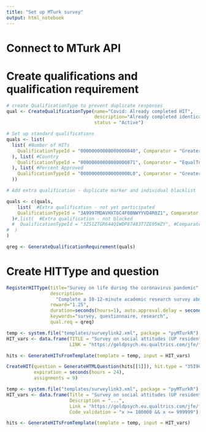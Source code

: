 ```yaml
---
title: "Set up MTurk survey"
output: html_notebook
---
```


# Connect to MTurk API

# Create qualifications and qualification requirement

```r
# create QualificationType to prevent duplicate responses
qual <- CreateQualificationType(name="Covid: Already completed HIT",
                                description="Already completed identical HIT before.",
                                status = "Active")

# Set up standard qualifications
quals <- list(
  list( #Number of HITs
    QualificationTypeId = "00000000000000000040", Comparator = "GreaterThan", IntegerValues = 100, RequiredToPreview = TRUE
  ), list( #Country
    QualificationTypeId = "00000000000000000071", Comparator = "EqualTo", LocaleValues = list(Country = "US"), RequiredToPreview = TRUE 
  ), list( #Percent Approved
    QualificationTypeId = "000000000000000000L0", Comparator = "GreaterThan", IntegerValues = 90, RequiredToPreview = TRUE
  ))

# Add extra qualification - duplicate marker and individual blacklist

quals <- c(quals, 
    list(  #Extra qualification - not yet participated
    QualificationTypeId = "3A9997MDAVHXT6C4F0BNWYYVD4R0Z1", Comparator = "DoesNotExist", RequiredToPreview = TRUE
  )#,list(  #Extra qualification - not blocked
  #  QualificationTypeId = "3Z51ZTGR644Q1WDP87483T7ZE95WZY", #Comparator = "DoesNotExist", RequiredToPreview = TRUE
#  )
)

qreg <- GenerateQualificationRequirement(quals)

```

# Create HITType and question

```r
RegisterHITType(title="Survey on life during the coronavirus pandemic",
                description=
                  "Complete a 10-12-minute academic research survey about your life during the coronavirus pandemic",
                reward="1.25",
                duration=seconds(hours=1), auto.approval.delay = seconds(days=4),
                keywords="survey, questionnaire, research",
                qual.req = qreq)

temp <- system.file("templates/surveylink2.xml", package = "pyMTurkR")
HIT_vars <- data.frame(TITLE = "Survey on social attitudes (UP residents only!)",
                       LINK = "https://goldpsych.eu.qualtrics.com/jfe/form/SV_bqQtLZItuF64lTv")

hits <- GenerateHITsFromTemplate(template = temp, input = HIT_vars)

CreateHIT(question = GenerateHTMLQuestion(hits[[1]]), hit.type = "35I9CFS6VLI1WRW6FIHBL3ZOU7M5IX", 
          expiration = seconds(hours = 24),
          assignments = 9) 

```

```r
temp <- system.file("templates/surveylink3.xml", package = "pyMTurkR")
HIT_vars <- data.frame(Title = "Survey on social attitudes (UP residents only!)",
                       Description = "...",
                       Link = "https://goldpsych.eu.qualtrics.com/jfe/form/SV_bqQtLZItuF64lTv",
                       Code_validation = "x >= 100000 && x <= 999999")

hits <- GenerateHITsFromTemplate(template = temp, input = HIT_vars)

```


